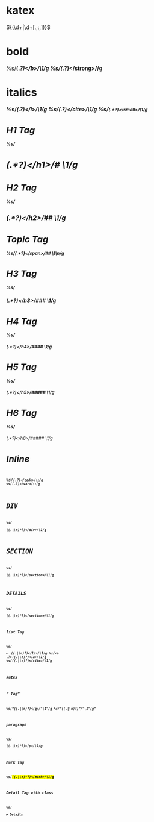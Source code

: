 # katex

\$\{(\d+|\d+[.;:,])\}\$

# bold
%s/<b>(.*?)<\/b>/__\1__/g
%s/<strong>(.*?)<\/strong>//g

# italics
%s/<i>(.*?)<\/i>/_\1_/g
%s/<cite>(.*?)<\/cite>/_\1_/g
%s/<small>(.*?)<\/small>/_\1_/g

# H1 Tag
%s/<h1>(.*?)<\/h1>/# \1/g

# H2 Tag
%s/<h2>(.*?)<\/h2>/## \1/g

# Topic Tag
%s/<span class="topic">(.*?)<\/span>/## \1\n/g

# H3 Tag
%s/<h3>(.*?)<\/h3>/### \1/g

# H4 Tag
%s/<h4>(.*?)<\/h4>/#### \1/g

# H5 Tag
%s/<h5>(.*?)<\/h5>/##### \1/g

# H6 Tag
%s/<h6>(.*?)<\/h6>/##### \1/g

# Inline <CODE>
%s/<code>(.*?)<\/code>/`\1`/g
%s/<var>(.*?)<\/var>/`\1`/g

# DIV
%s/<div class=".*?">((.|\n)*?)<\/div>/\1/g

# SECTION
%s/<section id=".*?">((.|\n)*?)<\/section>/\1/g

# DETAILS
%s/<section id=".*?">((.|\n)*?)<\/section>/\1/g

# list Tag
%s/<li>((.|\n)*?)<\/li>/\1/g
%s/<a .*?>((.|\n)*?)<\/a>/\1/g
%s/<cite>((.|\n)*?)<\/cite>/_\1_/g

# katex



# <q> Tag
%s/<q>((.|\n)*?)<\/q>/"\1"/g
%s/&#8220;((.|\n)*?)&#8221;/"\1"/g

# paragraph
%s/<p>((.|\n)*?)<\/p>/\1/g

# Mark Tag
%s/<mark>((.|\n)*?)<\/mark>/\1/g

# Detail Tag with class
%s/<details class=".*?">((.|\n)*?)<\/details>/\1/g

# Detail
%s/<details>((.|\n)*?)<\/details>/\1/g

# Figcaption
%s/<figcaption>((.|\n)*?)<\/figcaption>//g
%s/<button>((.|\n)*?)<\/button>//g
%s/<ol class="algc">((.|\n)*?)<\/ol>//g

# Detail Tag with class
%s/<summary>((.|\n)*?)<\/summary>/\1/g

# UL Tag with class
%s/<ul class=".*?">((.|\n)*?)<\/ul>/\1/g

# syntax
%s/<ul class="syntax">((.|\n)*?)<\/ul>/```\1```/g

# UL Tag No Class
%s/<ul>((.|\n)*?)<\/ul>/\1/g

# Underline Span
%s/<span class="underlinetext">((.|\n)*?)<\/span>/_\1_/g
%s/<span class="boldText">((.|\n)*?)<\/span>/__\1__/g
%s/<span class="term">((.|\n)*?)<\/span>/__\1__/g
%s/<span class="italicsText">((.|\n)*?)<\/span>/_\1_/g
%s/<span class=".*?">((.|\n)*?)<\/span>/\1/g

# Var
%s/<var>((.|\n)*?)<\/var>/`\1`/g

# Em
%s/<em>((.|\n)*?)<\/em>/_\1_/g

%s/<td>(.*?)<\/td>/$1/g
%s/<tr>((.|\n)*?)<\/tr>/\1/g
%s/<th>((.|\n)*?)<\/th>/\1/g

# AMPERSAND
%s/&amp;/&/g

# Figure
%s/<figure>((.|\n)*?)<\/figure>/\1/g

# MDASH
%s/\s&mdash;\s/—/g
%s/&mdash;/—/g

# lt
%s/&lt;/</g 
# gt
%s/&gt;/>/g 
# rcub
%s/&rcub;/}/g 
# lcub
%s/&lcub;/{/g 

# <PRE>
%s/<pre class="language-(.*?)"><code>/```\1/g
%s/<\/code><\/pre>/```

pseudo
%s/<ol class="alg">/```rust/g

